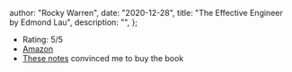 
  author: "Rocky Warren",
  date: "2020-12-28",
  title: "The Effective Engineer by Edmond Lau",
  description: "",
};


- Rating: 5/5
- [Amazon](https://www.amazon.com/gp/product/0996128107)
- [These notes](https://gist.github.com/rondy/af1dee1d28c02e9a225ae55da2674a6f) convinced me to buy the book
